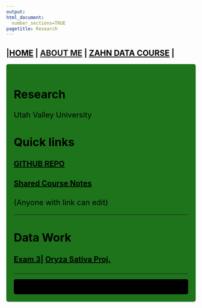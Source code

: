 ```yaml
---
output: 
html_document:
  number_sections=TRUE
pagetitle: Research
---
```


<style type="text/css">
.main-container {
  max-width: 1800px;
  margin-left: auto;
  margin-right: auto;
}
a{
  color: black;
  
}
.con{
    color: black;
    font-size: 20px;
}

</style>

<div class = "link-text;">

## |[HOME](https://joscif.github.io/) | [ABOUT ME]() | [ZAHN DATA COURSE](http://gzahn.github.io/data-course/) |

<div style= "float:right;position: relative;top:10px">
```r

```
</div>

<style>
div.black { background-color:#1D741B; border-radius: 5px; padding: 20px;}
</style>
<div class = "black">

<div class=con>
# **Research**{#top}
Utah Valley University 



## Quick links

####  [GITHUB REPO](https://github.com/Joscif/Data_Course_RAIGNE)
#### [Shared Course Notes](https://docs.google.com/document/d/1Nnjv1RkdegUR3pOp8Jb81ryE-_C59T4dLWYyJqVSz9Y/edit?usp=sharing)
(Anyone with link can edit)


___

## Data Work

#### [Exam 3](http://joscif.github.io/Exam_3_rmd_web.html)| [Oryza Sativa Proj.](#Week-5)    




</div>

___

<style>
div.blue { background-color:black; border-radius: 5px; padding: 20px;}
</style>
<div class = "blue">

<div style= "float:right;position: relative;top:10px">
```r

```
</div>

